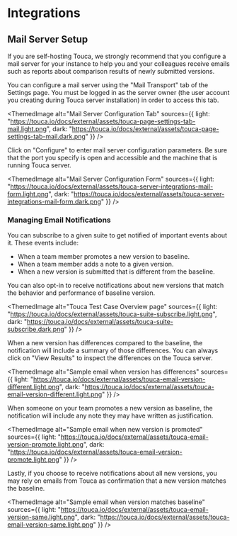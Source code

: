 
# Integrations

## Mail Server Setup

If you are self-hosting Touca, we strongly recommend that you configure a mail
server for your instance to help you and your colleagues receive emails such as
reports about comparison results of newly submitted versions.

You can configure a mail server using the "Mail Transport" tab of the Settings
page. You must be logged in as the server owner (the user account you creating
during Touca server installation) in order to access this tab.

<ThemedImage
  alt="Mail Server Configuration Tab"
  sources={{
    light:
      "https://touca.io/docs/external/assets/touca-page-settings-tab-mail.light.png",
    dark: "https://touca.io/docs/external/assets/touca-page-settings-tab-mail.dark.png"
  }}
/>

Click on "Configure" to enter mail server configuration parameters. Be sure that
the port you specify is open and accessible and the machine that is running
Touca server.

<ThemedImage
  alt="Mail Server Configuration Form"
  sources={{
    light:
      "https://touca.io/docs/external/assets/touca-server-integrations-mail-form.light.png",
    dark: "https://touca.io/docs/external/assets/touca-server-integrations-mail-form.dark.png"
  }}
/>

### Managing Email Notifications

You can subscribe to a given suite to get notified of important events about it.
These events include:

- When a team member promotes a new version to baseline.
- When a team member adds a note to a given version.
- When a new version is submitted that is different from the baseline.

You can also opt-in to receive notifications about new versions that match the
behavior and performance of baseline version.

<ThemedImage
  alt="Touca Test Case Overview page"
  sources={{
    light:
      "https://touca.io/docs/external/assets/touca-suite-subscribe.light.png",
    dark: "https://touca.io/docs/external/assets/touca-suite-subscribe.dark.png"
  }}
/>

When a new version has differences compared to the baseline, the notification
will include a summary of those differences. You can always click on "View
Results" to inspect the differences on the Touca server.

<ThemedImage
  alt="Sample email when version has differences"
  sources={{
    light:
      "https://touca.io/docs/external/assets/touca-email-version-different.light.png",
    dark: "https://touca.io/docs/external/assets/touca-email-version-different.light.png"
  }}
/>

When someone on your team promotes a new version as baseline, the notification
will include any note they may have written as justification.

<ThemedImage
  alt="Sample email when new version is promoted"
  sources={{
    light:
      "https://touca.io/docs/external/assets/touca-email-version-promote.light.png",
    dark: "https://touca.io/docs/external/assets/touca-email-version-promote.light.png"
  }}
/>

Lastly, if you choose to receive notifications about all new versions, you may
rely on emails from Touca as confirmation that a new version matches the
baseline.

<ThemedImage
  alt="Sample email when version matches baseline"
  sources={{
    light:
      "https://touca.io/docs/external/assets/touca-email-version-same.light.png",
    dark: "https://touca.io/docs/external/assets/touca-email-version-same.light.png"
  }}
/>
